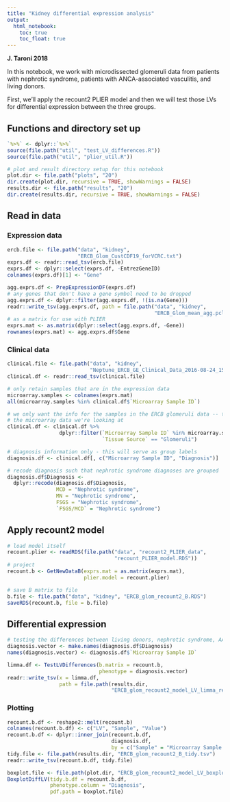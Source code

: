 ```yaml
---
title: "Kidney differential expression analysis"
output:   
  html_notebook: 
    toc: true
    toc_float: true
---
```


**J. Taroni 2018**

In this notebook, we work with microdissected glomeruli data from patients with 
nephrotic syndrome, patients with ANCA-associated vasculitis, and living donors.

First, we'll apply the recount2 PLIER model and then we will test those LVs for
differential expression between the three groups.

## Functions and directory set up

```r
`%>%` <- dplyr::`%>%` 
source(file.path("util", "test_LV_differences.R"))
source(file.path("util", "plier_util.R"))
```

```r
# plot and result directory setup for this notebook
plot.dir <- file.path("plots", "20")
dir.create(plot.dir, recursive = TRUE, showWarnings = FALSE)
results.dir <- file.path("results", "20")
dir.create(results.dir, recursive = TRUE, showWarnings = FALSE)
```

## Read in data

### Expression data

```r
ercb.file <- file.path("data", "kidney", 
                       "ERCB_Glom_CustCDF19_forVCRC.txt")
exprs.df <- readr::read_tsv(ercb.file)
exprs.df <- dplyr::select(exprs.df, -EntrezGeneID)
colnames(exprs.df)[1] <- "Gene"
```

```r
agg.exprs.df <- PrepExpressionDF(exprs.df)
# any genes that don't have a gene symbol need to be dropped
agg.exprs.df <- dplyr::filter(agg.exprs.df, !(is.na(Gene)))
readr::write_tsv(agg.exprs.df, path = file.path("data", "kidney", 
                                                "ERCB_Glom_mean_agg.pcl"))
# as a matrix for use with PLIER
exprs.mat <- as.matrix(dplyr::select(agg.exprs.df, -Gene))
rownames(exprs.mat) <- agg.exprs.df$Gene
```

### Clinical data

```r
clinical.file <- file.path("data", "kidney", 
                           "Neptune_ERCB_GE_Clinical_Data_2016-08-24_15-11-58-1.txt")
clinical.df <- readr::read_tsv(clinical.file)
```

```r
# only retain samples that are in the expression data
microarray.samples <- colnames(exprs.mat)
all(microarray.samples %in% clinical.df$`Microarray Sample ID`)
```

```r
# we only want the info for the samples in the ERCB glomeruli data -- that's
# the microarray data we're looking at
clinical.df <- clinical.df %>% 
                 dplyr::filter(`Microarray Sample ID` %in% microarray.samples,
                               `Tissue Source` == "Glomeruli")

# diagnosis information only - this will serve as group labels
diagnosis.df <- clinical.df[, c("Microarray Sample ID", "Diagnosis")]

# recode diagnosis such that nephrotic syndrome diagnoses are grouped
diagnosis.df$Diagnosis <-
  dplyr::recode(diagnosis.df$Diagnosis,
                MCD = "Nephrotic syndrome",
                MN = "Nephrotic syndrome",
                FSGS = "Nephrotic syndrome",
                `FSGS/MCD` = "Nephrotic syndrome")
```

## Apply recount2 model

```r
# load model itself
recount.plier <- readRDS(file.path("data", "recount2_PLIER_data", 
                                   "recount_PLIER_model.RDS"))
# project
recount.b <- GetNewDataB(exprs.mat = as.matrix(exprs.mat),
                         plier.model = recount.plier)
```

```r
# save B matrix to file
b.file <- file.path("data", "kidney", "ERCB_glom_recount2_B.RDS")
saveRDS(recount.b, file = b.file)
```

## Differential expression

```r
# testing the differences between living donors, nephrotic syndrome, AAV
diagnosis.vector <- make.names(diagnosis.df$Diagnosis)
names(diagnosis.vector) <- diagnosis.df$`Microarray Sample ID`
```

```r
limma.df <- TestLVDifferences(b.matrix = recount.b,
                              phenotype = diagnosis.vector)
readr::write_tsv(x = limma.df,
                 path = file.path(results.dir, 
                                  "ERCB_glom_recount2_model_LV_limma_results.tsv"))
```

### Plotting

```r
recount.b.df <- reshape2::melt(recount.b)
colnames(recount.b.df) <- c("LV", "Sample", "Value")
recount.b.df <- dplyr::inner_join(recount.b.df,
                                  diagnosis.df,
                                  by = c("Sample" = "Microarray Sample ID"))
tidy.file <- file.path(results.dir, "ERCB_glom_recount2_B_tidy.tsv")
readr::write_tsv(recount.b.df, tidy.file)
```

```r
boxplot.file <- file.path(plot.dir, "ERCB_glom_recount2_model_LV_boxplots.pdf")
BoxplotDiffLV(tidy.b.df = recount.b.df,
              phenotype.column = "Diagnosis",
              pdf.path = boxplot.file)
```

